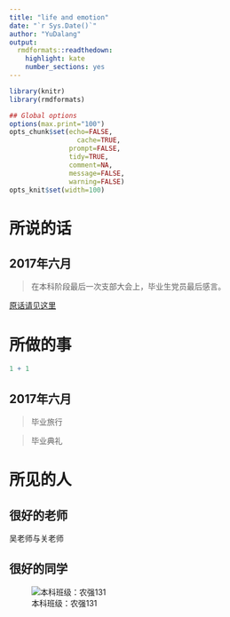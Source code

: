 ```yaml
---
title: "life and emotion"
date: "`r Sys.Date()`"
author: "YuDalang"
output:
  rmdformats::readthedown:
    highlight: kate
    number_sections: yes
---
```



```r
library(knitr)
library(rmdformats)

## Global options
options(max.print="100")
opts_chunk$set(echo=FALSE,
	             cache=TRUE,
               prompt=FALSE,
               tidy=TRUE,
               comment=NA,
               message=FALSE,
               warning=FALSE)
opts_knit$set(width=100)
```




# 所说的话

## 2017年六月

> 在本科阶段最后一次支部大会上，毕业生党员最后感言。


[原话请见这里](LastTalkInUni.html)


# 所做的事

```r
1 + 1
```

## 2017年六月

> 毕业旅行

> 毕业典礼

# 所见的人

## 很好的老师

吴老师与关老师

## 很好的同学

![本科班级：农强131](nongqiang131.jpg)

